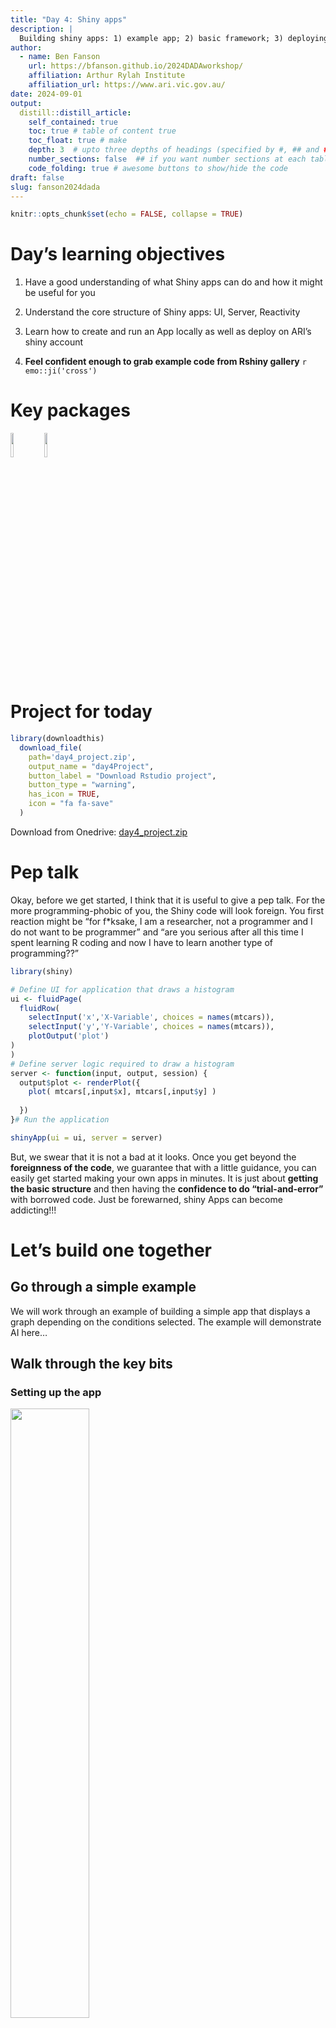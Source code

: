 ```yaml
---
title: "Day 4: Shiny apps"
description: |
  Building shiny apps: 1) example app; 2) basic framework; 3) deploying; 4) tips/tricks; 5) hands-on: project app.
author:
  - name: Ben Fanson
    url: https://bfanson.github.io/2024DADAworkshop/
    affiliation: Arthur Rylah Institute
    affiliation_url: https://www.ari.vic.gov.au/
date: 2024-09-01
output:
  distill::distill_article:
    self_contained: true
    toc: true # table of content true
    toc_float: true # make 
    depth: 3  # upto three depths of headings (specified by #, ## and ###)
    number_sections: false  ## if you want number sections at each table header
    code_folding: true # awesome buttons to show/hide the code
draft: false
slug: fanson2024dada
---
```


```r
knitr::opts_chunk$set(echo = FALSE, collapse = TRUE)
```

# Day's learning objectives

1)  Have a good understanding of what Shiny apps can do and how it might be useful for you

2)  Understand the core structure of Shiny apps: UI, Server, Reactivity

3)  Learn how to create and run an App locally as well as deploy on ARI's shiny account

4)  **Feel confident enough to grab example code from Rshiny gallery** `r emo::ji('cross')`

# Key packages

![](images/shiny.png){width="10%"} ![](images/rsconnect.png){width="10%"}

# Project for today

```r
library(downloadthis)
  download_file(
    path='day4_project.zip',
    output_name = "day4Project",
    button_label = "Download Rstudio project",
    button_type = "warning",
    has_icon = TRUE,
    icon = "fa fa-save"
  )
```

Download from Onedrive: [day4_project.zip](https://delwpvicgovau-my.sharepoint.com/:u:/g/personal/ben_fanson_deeca_vic_gov_au/EUf4ChwggXVKiKAfPNKsyawBu05XOalYc-WnGQ0Wq3FjJw?e=BhpRiU)

# Pep talk

Okay, before we get started, I think that it is useful to give a pep talk. For the more programming-phobic of you, the Shiny code will look foreign. You first reaction might be "for f\*ksake, I am a researcher, not a programmer and I do not want to be programmer" and "are you serious after all this time I spent learning R coding and now I have to learn another type of programming??"

```r
library(shiny)

# Define UI for application that draws a histogram
ui <- fluidPage(
  fluidRow( 
    selectInput('x','X-Variable', choices = names(mtcars)),
    selectInput('y','Y-Variable', choices = names(mtcars)),
    plotOutput('plot') 
)
)
# Define server logic required to draw a histogram
server <- function(input, output, session) {
  output$plot <- renderPlot({
    plot( mtcars[,input$x], mtcars[,input$y] )
    
  })
}# Run the application 

shinyApp(ui = ui, server = server)
```

But, we swear that it is not a bad at it looks. Once you get beyond the **foreignness of the code**, we guarantee that with a little guidance, you can easily get started making your own apps in minutes. It is just about **getting the basic structure** and then having the **confidence to do "trial-and-error"** with borrowed code. Just be forewarned, shiny Apps can become addicting!!!

# Let's build one together

## Go through a simple example

We will work through an example of building a simple app that displays a graph depending on the conditions selected. The example will demonstrate AI here...

## Walk through the key bits

### Setting up the app

![](images/setup_page.png){width="50%"}

For you app setup, you can either select a single file called `app.R` [like we did in the example] or you can create two files: `ui.R` and `server.R`. What this is doing is just breaking up the one file into two, otherwise basically the same. The advantage of the latter is in larger apps and for reusing code. We will stick with one file method for rest of today.

## Structure of the file

```r

# 1) Define extra packages and global objects (e.g. your dataset, model results, formats...)
library(shiny)
library(tidyverse)


# 2) Define UI for application [how it looks to the user]
ui <- fluidPage(    
  
)

# 3) Define server logic [steps taken when app starts and user clicks something]
server <- function(input, output) {
}

# 4) Run the application 
shinyApp(ui = ui, server = server)

```

Visual model of the file...

![](images/shiny_model.png){width="50%"}

## UI (= user interface)

This is what the user will be using to explore your data/results/visualizations.

### Step 1: pick a layout

First step is determining what kind of layout you want. Single panel, main panel with sidepanel, tabs

XXXXXX CREATE IMAGE OF DIFFERENT LAYOUTS XXXXXXX

Of course the cheatsheet has some basic layout functions

![](images/ui_layout.png){width="40%"}

### Step 2: create the inputs objects: buttons, inputs, drop-down menu

Once layout is figured out, now you add in the input objects. In our example that was a drop-down menu that allowed the user to pick cylinder size.

Again, cheatsheet has the basic ones listed for you

![](images/shiny_input_cheat.png){width="40%"}

**Few key points**

-   basically creating html using simple functions

-   functions are separated by commas!!!!

-   And so many nested brackets!!!!

## input

-   like an R list

-   setup by the UI

-   can only be changed by the user (immutable from being changed in the server code)

## server

The server is the heart of the app. Let revisit the visual model...

![](images/shiny_serverside.png){width="40%"}

Three main bits... 1) You have the inputs coming in that will be used 2) R code that will take the inputs and convert to new output(s) 3) the output list is created and exported back to UI

Notes - Shiny uses reactive programming to make apps interactive. - not separated by commas...more like R programming but order does not matter!!! (except if within a reactive() or renderXXX() function - R code within reactive() and renderXXX() functions - double-breaks renderXXX({ }} when multiple lines

Let's look a little closer at the server code

```r
server <- function(input, output) {
  output$scatterPlot <- renderPlot({
    # Filter the data based on the selected number of cylinders
    filteredData <- mtcars[mtcars$cyl == input$cyl, ]
    
    # Create the scatterplot with ggplot2
    ggplot(filteredData, aes(x = hp, y = mpg)) +
      geom_point() +
      geom_smooth(method = "lm", se = TRUE, color = "blue") +
      labs(title = paste("Scatterplot of hp vs mpg for", input$cyl, "cylinders"),
           x = "Horsepower (hp)",
           y = "Miles per Gallon (mpg)") +
      theme_minimal()
  })
  
}

```

Alright, let's look more at the options for output in the cheatsheet

![](images/server_cheatsheet_box.png){width="50%"}

Note - this is not a comprehensive list and packages might have then own renderXXX()

## output

-   basically a list sending the outputs back to the UI to display
-   key bit here is that there are specific functions to output that pair up with renderXXX()

## Folder structure

# Think about how shiny Apps might be useful

## Visualising data for clients

**Ibis Tracker - Nev's masterpiece**

<https://arisci.shinyapps.io/ibisTracker/>

## Data sharing - upload

## Model simulations

## Creating a shiny app using Rstudio

```r
#install.packages("shiny")

```

You can find a variety of cheatsheets at <https://posit.co/resources/cheatsheets/>

```r
  knitr::include_graphics("shiny.pdf")
```

<br> <br> <br> <br> <br> <br> <br> <br> <br>

```r
 library(shiny) 
 ui <- fluidPage(   "Hello, world!" ) 
 server <- function(input, output, session) { } 
 shinyApp(ui, server)
```

# Shiny Templates

-   how might you look it up

extras at \< <https://github.com/nanxstats/awesome-shiny-extensions>\>


# Deploy your App

## ARI shiny account

Thanks to Nev and Jim in particular `r emo::ji('clap')`, we now have a ARI shiny **Professional** account (called *arisci)*. This account is available to all ARI staff though we do have limits on the number of account users (max = 25 user accounts) but it can have an unlimited number of apps and has 10,000 usage hours (per month). The shiny apps are hosted on <https://www.shinyapps.io/> and have [https://**arisci.shinyapps.io**/XXAppNameXX](https://arisci.shinyapps.io/XXAppNameXX__){.uri} address (e.g. <https://arisci.shinyapps.io/ibisTracker/>).

### Setting up a shiny account

1.  Chat with others in your area and decide whether it may be useful to have a program-wide (similar) account for multiple users. If you are likely a higher user, it may be best to have your own account

2.  Email Jim Thomson ["The Gatekeeper"] requesting

3.  You will receive an invite to create an account. For your account, you will use your email (or designated person) as the username and then set a password

## linking your Rstudio to shiny server

All account holders can access all the apps on the shared account. To ensure that you do not mess with other user's apps accidentally please use the rsconnect package for all you uploading, modification, archiving and deletion of apps -- you connection will have its own token. <https://cran.r-project.org/web/packages/rsconnect/readme/README.html>.

![](images/deploy_link.PNG)

If you prefer, you can use rsconnect package via code. Get the name, token, and secret info from the token page when logged into <https://www.shinyapps.io/>.

```r
rsconnect::setAccountInfo(name='arisci',
 			                    token='XXXXX',
                   			  secret='XXXXX' )  
```

## Deploying your app

You can use the publish approach via Rstudio (GUI approach):

![](images/deploy_pub.PNG)

Or you can do the rsconnect way (just make sure the current directory is where the app is)

```r
rsconnect::deployApp( )  

# or if in a different directory, specify the directory

rsconnect::deployApp('app/appAmazing' )  

```

## Archiving/deleting your app

To prevent deleting of others apps, you should archive the app using rsconnect code below. You can just type into Rconsole and run, assuming that you have setup your shiny connection (as shown above)

```r
rsconnect::terminateApp(appName = 'appName')  # this will archive the app.
```

## Creating *Public* apps

At the moment, a protocol is being developed to request that you can make your app "public" (sharing the link beyond biodiversity division) if it contains any data that is not otherwise public, or potentially have any sensitivities. For this to occur, a Manager/Director sign off will be required for the final published version. Until a formal process is solidified, an email with a brief description of the content of the app, its intended audience, and whether it will be password protected for end users or not along with the request should suffice. [from Nev]

## Note on Shiny Login Passwords

Creating logins/passwords is another can of worms. There are multiple packages out there to help, e.g. shinyauthr, shinymanager. If you need at some point, probably a great question for QEARI and see what people are doing at the time.

# Useful interactive packages for shiny

can check <https://r-graph-gallery.com/interactive-charts.html>

## leaflet

### `mapview` package

The mapview package can be used to set up a simple, quick leaflet. This would be most useful when the leaflet is created on startup. For instance, you might want to show all the sites surveyed and attach metadata (e.g. dates surveyed, number of fish caught, number of plots) to that point.

```r
  mapview::renderMapview()  # server side
  mapview::mapviewOutput()  # UI side
```

### `leaflet` package

Now, if you are going to build maps that will change with user input, it is best to build from "scratch" using leaflet package (+ other leaflet extra packages; see Justin's intro on leaflet's XXXXXXX)

When you have user inputs affecting the map shown, you want to try to avoid rebuilding the map object and rather just modify the elements that the user wants changed (e.g. drop lines and add points instead). This requires using reactive programming and `observe()` functions. Ask Nev to share his app code or

XXXXXX find apps to reference on gallery XXXXX

```r
  leaflet::leafletOutput()  # UI side

  leaflet::renderLeaflet()  # server side - creates the basemap
  leaflet::leafletProxy()   # this is the server function that updates the map 

```

## plotly

```r
  library(ggplot2)
  library(plotly)
  f <- ggplot( cars, aes(speed, dist)  ) + geom_point() + geom_smooth()
   plotly::ggplotly(f)

```

<br> <br> <br>

<br>

## ggiraph

-   I like this one for linking up plots...below, put your cursor over a dot on the left or a bar on the right

-   If you know CSS, it can be pretty powerful...

```r
library(ggiraph)
library(tidyverse)
library(patchwork)

mtcars_db <- rownames_to_column(mtcars, var = "carname")

# First plot: Scatter plot
fig_pt <- ggplot(
  data = mtcars_db,
  mapping = aes(
    x = disp, y = qsec,
    tooltip = carname, data_id = carname
  )
) +
  geom_point_interactive(
    size = 3, hover_nearest = TRUE
  ) +
  labs(
    title = "Displacement vs Quarter Mile",
    x = "Displacement", y = "Quarter Mile"
  ) +
  theme_bw()

# Second plot: Bar plot
fig_bar <- ggplot(
  data = mtcars_db,
  mapping = aes(
    x = reorder(carname, mpg), y = mpg,
    tooltip = paste("Car:", carname, "<br>MPG:", mpg),
    data_id = carname
  )
) +
  geom_col_interactive(fill = "skyblue") +
  coord_flip() +
  labs(
    title = "Miles per Gallon by Car",
    x = "Car", y = "Miles per Gallon"
  ) +
  theme_bw()

# Combine the plots using patchwork
 combined_plot <- fig_pt + fig_bar + plot_layout(ncol = 2) 

# Combine the plots using cowplot
# combined_plot <- cowplot::plot_grid(fig_pt, fig_bar, ncol=2) 

# Create a single interactive plot with both subplots
interactive_plot <- girafe(ggobj = combined_plot)

# Set options for the interactive plot
girafe_options(
  interactive_plot,
  opts_hover(css = "fill:cyan;stroke:black;cursor:pointer;"),
  opts_selection(type = "single", css = "fill:red;stroke:black;")
)
```

<br>


# Beyond showing results

## Uploading files

## Saving user inputs

## Downloading

# Additional resources

For useful resources: <https://shiny.posit.co/r/articles/> For useful examples: <https://shiny.posit.co/r/articles/>

see <https://mastering-shiny.org/>

<aside>Asides can be useful for preso.</aside>

# Your task...

::: {#task .greeting .message style="background: lightgrey;"}
**Your Task**

Build a shiny app to communicate Day 2 analysis results to your client

-   Step1: setup your app page with the 4 parts: global, ui, server, run

-   Step2: design a UI [ layout, user inputs to be passed to server]

-   Step3: create server functions
:::

You can download our version:

```r
library(downloadthis)
  download_dir(
    path='appWorkshop',
    output_name = "appWorkshop",
    button_label = "Download Shiny App for workshop study",
    button_type = "warning",
    has_icon = TRUE,
    icon = "fa fa-save"
  )
```

*Possible steps:* 1) Decide on what outputs you want to show 2) How does the user interact with the app? 3) Based on the outputs, which layout works best for you? Go to shiny layouts to pick one or try AI 4)
